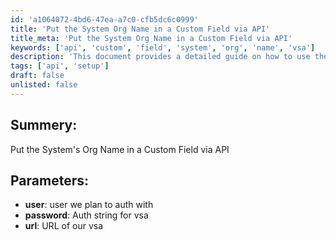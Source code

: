 ```yaml
---
id: 'a1064072-4bd6-47ea-a7c0-cfb5dc6c0999'
title: 'Put the System Org Name in a Custom Field via API'
title_meta: 'Put the System Org Name in a Custom Field via API'
keywords: ['api', 'custom', 'field', 'system', 'org', 'name', 'vsa']
description: 'This document provides a detailed guide on how to use the API to put the system organization name into a custom field within Kaseya VSA. It outlines the necessary parameters, including user authentication and the URL for VSA access.'
tags: ['api', 'setup']
draft: false
unlisted: false
---
```

## Summery:

Put the System's Org Name in a Custom Field via API

## Parameters:

- **user**: user we plan to auth with
- **password**: Auth string for vsa
- **url**: URL of our vsa











